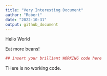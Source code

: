 ```yaml
---
title: "Very Interesting Document"
author: "Robert"
date: "2022-10-31"
output: github_document
---
```


Hello World

Eat more beans!

```r
## insert your brilliant WORKING code here
```

THere is no working code.